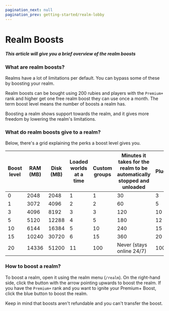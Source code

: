 ```yaml
---
pagination_next: null
pagination_prev: getting-started/realm-lobby
---
```


# Realm Boosts

##### This article will give you a brief overview of the realm boosts

### What are realm boosts?

Realms have a lot of limitations per default. You can bypass some of these by boosting your realm.

Realm boosts can be bought using 200 rubies and players with the `Premium+` rank and higher get one free realm boost
they can use once a month. The term boost level means the number of boosts a realm has.

Boosting a realm shows support towards the realm, and it gives more freedom by lowering the realm's limitations.

### What do realm boosts give to a realm?

Below, there's a grid explaining the perks a boost level gives you.

| Boost level | RAM (MB) | Disk (MB) | Loaded worlds at a time | Custom groups | Minutes it takes for the realm to be automatically stopped and unloaded | Plugins | max. Players | Amount of backups | Custom subdomain | Colored name | Custom plugins | Start Priority | Players who can start the realm |
|-------------|----------|-----------|-------------------------|---------------|-------------------------------------------------------------------------|---------|--------------|-------------------|------------------|--------------|----------------|----------------|---------------------------------|
| 0           | 2048     | 2048      | 1                       | 1             | 30                                                                      | 3       | 5            | 1                 | ❌                | ❌            | ❌              | ❌              | ALL                             |
| 1           | 3072     | 4096      | 2                       | 2             | 60                                                                      | 5       | 10           | 2                 | ❌                | ❌            | ✅              | ✅              | ALL                             |
| 3           | 4096     | 8192      | 3                       | 3             | 120                                                                     | 10      | 15           | 3                 | ❌                | ❌            | ✅              | ✅              | ALL                             |
| 5           | 5120     | 12288     | 4                       | 5             | 180                                                                     | 12      | 20           | 5                 | ❌                | ✅            | ✅              | ✅              | ALL                             |
| 10          | 6144     | 16384     | 5                       | 10            | 240                                                                     | 15      | 30           | 8                 | ✅                | ✅            | ✅              | ✅              | ALL                             |
| 15          | 10240    | 30720     | 6                       | 15            | 360                                                                     | 20      | 40           | 10                | ✅                | ✅            | ✅              | ✅              | ALL                             |
| 20          | 14336    | 51200     | 11                      | 100           | Never (stays online 24/7)                                               | 100     | 100          | 15                | ✅                | ✅            | ✅              | ✅              | ALL                             |

### How to boost a realm?

To boost a realm, open it using the realm menu (`/realm`). On the right-hand side, click the button with the arrow
pointing upwards to boost the realm. If you have the `Premium+` rank and you want to ignite your Premium+ Boost, click
the blue button to boost the realm.

Keep in mind that boosts aren't refundable and you can't transfer the boost.
